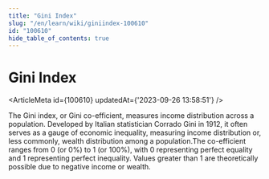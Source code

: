 ```yaml
---
title: "Gini Index"
slug: "/en/learn/wiki/giniindex-100610"
id: "100610"
hide_table_of_contents: true
---
```



# Gini Index

<ArticleMeta id={100610} updatedAt={'2023-09-26 13:58:51'} />
<div className='border-solid border-b border-t-0 my-4 border-[var(--ifm-color-gray-300)]' />

The Gini index, or Gini co-efficient, measures income distribution across a population. Developed by Italian statistician Corrado Gini in 1912, it often serves as a gauge of economic inequality, measuring income distribution or, less commonly, wealth distribution among a population.The co-efficient ranges from 0 (or 0%) to 1 (or 100%), with 0 representing perfect equality and 1 representing perfect inequality. Values greater than 1 are theoretically possible due to negative income or wealth.
